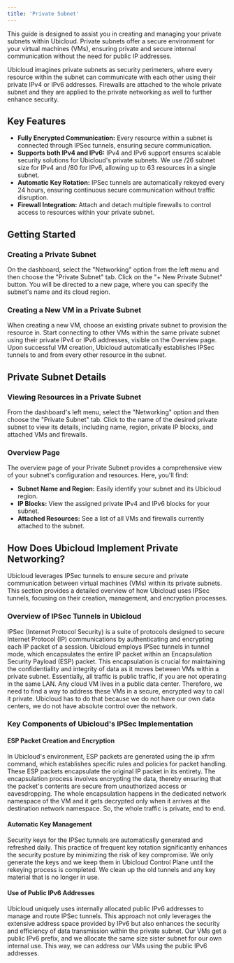 ```yaml
---
title: 'Private Subnet'
---
```


This guide is designed to assist you in creating and managing your private
subnets within Ubicloud. Private subnets offer a secure environment for your
virtual machines (VMs), ensuring private and secure internal communication
without the need for public IP addresses.

Ubicloud imagines private subnets as security perimeters, where every resource
within the subnet can communicate with each other using their private IPv4 or
IPv6 addresses. Firewalls are attached to the whole private subnet and they are
applied to the private networking as well to further enhance security.
## Key Features

- **Fully Encrypted Communication:** Every resource within a subnet is connected
  through IPSec tunnels, ensuring secure communication.
- **Supports both IPv4 and IPv6:** IPv4 and IPv6 support ensures scalable
  security solutions for Ubicloud's private subnets. We use /26 subnet size for
  IPv4 and /80 for IPv6, allowing up to 63 resources in a single subnet.
- **Automatic Key Rotation:** IPSec tunnels are automatically rekeyed every 24
  hours, ensuring continuous secure communication without traffic disruption.
- **Firewall Integration:** Attach and detach multiple firewalls to control
  access to resources within your private subnet.

## Getting Started

### Creating a Private Subnet

<Steps>
  <Step title="Navigate to Private Subnet">
    On the dashboard, select the "Networking" option from the left menu and then
    choose the "Private Subnet" tab.
  </Step>
  <Step title="‍Create a Private Subnet">
    Click on the "+ New Private Subnet" button. You will be directed to a new
    page, where you can specify the subnet's name and its cloud region.
  </Step>
</Steps>

### Creating a New VM in a Private Subnet

<Steps>
  <Step title="Provisioning">
    When creating a new VM, choose an existing private subnet to provision the
    resource in.
  </Step>
  <Step title="Connectivity">
    Start connecting to other VMs within the same private subnet using their
    private IPv4 or IPv6 addresses, visible on the Overview page.
  </Step>
  <Step title="IPSec Tunnels">
    Upon successful VM creation, Ubicloud automatically establishes IPSec
    tunnels to and from every other resource in the subnet.
  </Step>
</Steps>

## Private Subnet Details

### Viewing Resources in a Private Subnet

<Steps>
  <Step title="Access the Private Subnet">
    From the dashboard's left menu, select the "Networking" option and then
    choose the "Private Subnet" tab.
  </Step>
  <Step title="‍Show Private Subnet Details">
    Click to the name of the desired private subnet to view its details,
    including name, region, private IP blocks, and attached VMs and firewalls.
  </Step>
</Steps>

### Overview Page

The overview page of your Private Subnet provides a comprehensive view of your
subnet's configuration and resources. Here, you'll find:

- **Subnet Name and Region:** Easily identify your subnet and its Ubicloud
  region.
- **IP Blocks:** View the assigned private IPv4 and IPv6 blocks for your subnet.
- **Attached Resources:** See a list of all VMs and firewalls currently attached
  to the subnet.

## How Does Ubicloud Implement Private Networking?

Ubicloud leverages IPSec tunnels to ensure secure and private communication
between virtual machines (VMs) within its private subnets. This section provides
a detailed overview of how Ubicloud uses IPSec tunnels, focusing on their
creation, management, and encryption processes.

### Overview of IPSec Tunnels in Ubicloud

IPSec (Internet Protocol Security) is a suite of protocols designed to secure
Internet Protocol (IP) communications by authenticating and encrypting each IP
packet of a session. Ubicloud employs IPSec tunnels in tunnel mode, which
encapsulates the entire IP packet within an Encapsulation Security Payload (ESP)
packet. This encapsulation is crucial for maintaining the confidentiality and
integrity of data as it moves between VMs within a private subnet. Essentially,
all traffic is public traffic, if you are not operating in the same LAN. Any
cloud VM lives in a public data center. Therefore, we need to find a way to
address these VMs in a secure, encrypted way to call it private. Ubicloud has to
do that because we do not have our own data centers, we do not have absolute
control over the network.

### Key Components of Ubicloud's IPSec Implementation

#### ESP Packet Creation and Encryption

In Ubicloud's environment, ESP packets are generated using the ip xfrm command,
which establishes specific rules and policies for packet handling. These ESP
packets encapsulate the original IP packet in its entirety. The encapsulation
process involves encrypting the data, thereby ensuring that the packet's
contents are secure from unauthorized access or eavesdropping. The whole
encapsulation happens in the dedicated network namespace of the VM and it gets
decrypted only when it arrives at the destination network namespace. So, the
whole traffic is private, end to end.

#### Automatic Key Management

Security keys for the IPSec tunnels are automatically generated and refreshed
daily. This practice of frequent key rotation significantly enhances the
security posture by minimizing the risk of key compromise. We only generate the
keys and we keep them in Ubicloud Control Plane until the rekeying process is
completed. We clean up the old tunnels and any key material that is no longer
in use.

#### Use of Public IPv6 Addresses

Ubicloud uniquely uses internally allocated public IPv6 addresses to manage and
route IPSec tunnels. This approach not only leverages the extensive address
space provided by IPv6 but also enhances the security and efficiency of data
transmission within the private subnet. Our VMs get a public IPv6 prefix, and
we allocate the same size sister subnet for our own internal use. This way, we
can address our VMs using the public IPv6 addresses.
